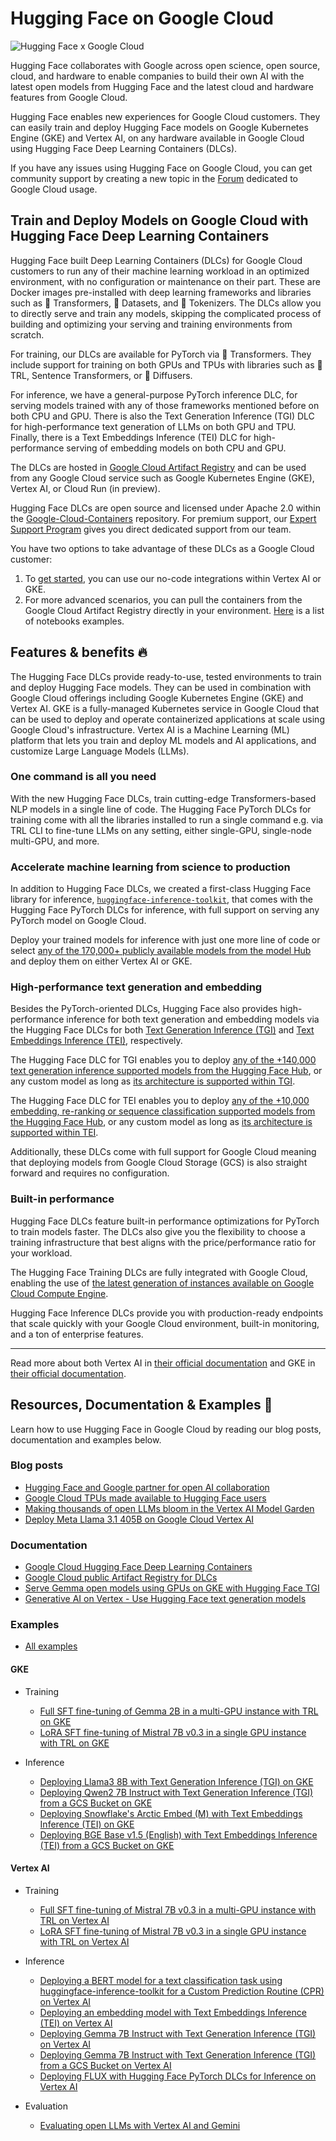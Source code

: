 # Hugging Face on Google Cloud

![Hugging Face x Google Cloud](https://huggingface.co/datasets/huggingface/documentation-images/resolve/main/google-cloud/thumbnail.png)

Hugging Face collaborates with Google across open science, open source, cloud, and hardware to enable companies to build their own AI with the latest open models from Hugging Face and the latest cloud and hardware features from Google Cloud.

Hugging Face enables new experiences for Google Cloud customers. They can easily train and deploy Hugging Face models on Google Kubernetes Engine (GKE) and Vertex AI, on any hardware available in Google Cloud using Hugging Face Deep Learning Containers (DLCs).

If you have any issues using Hugging Face on Google Cloud, you can get community support by creating a new topic in the [Forum](https://discuss.huggingface.co/c/google-cloud/69/l/latest) dedicated to Google Cloud usage.

## Train and Deploy Models on Google Cloud with Hugging Face Deep Learning Containers

Hugging Face built Deep Learning Containers (DLCs) for Google Cloud customers to run any of their machine learning workload in an optimized environment, with no configuration or maintenance on their part. These are Docker images pre-installed with deep learning frameworks and libraries such as 🤗 Transformers, 🤗 Datasets, and 🤗 Tokenizers. The DLCs allow you to directly serve and train any models, skipping the complicated process of building and optimizing your serving and training environments from scratch.

For training, our DLCs are available for PyTorch via 🤗 Transformers. They include support for training on both GPUs and TPUs with libraries such as 🤗 TRL, Sentence Transformers, or 🧨 Diffusers.

For inference, we have a general-purpose PyTorch inference DLC, for serving models trained with any of those frameworks mentioned before on both CPU and GPU. There is also the Text Generation Inference (TGI) DLC for high-performance text generation of LLMs on both GPU and TPU. Finally, there is a Text Embeddings Inference (TEI) DLC for high-performance serving of embedding models on both CPU and GPU.

The DLCs are hosted in [Google Cloud Artifact Registry](https://console.cloud.google.com/artifacts/docker/deeplearning-platform-release/us/gcr.io) and can be used from any Google Cloud service such as Google Kubernetes Engine (GKE), Vertex AI, or Cloud Run (in preview).

Hugging Face DLCs are open source and licensed under Apache 2.0 within the [Google-Cloud-Containers](https://github.com/huggingface/Google-Cloud-Containers) repository. For premium support, our [Expert Support Program](https://huggingface.co/support) gives you direct dedicated support from our team.

You have two options to take advantage of these DLCs as a Google Cloud customer:

1. To [get started](https://huggingface.co/blog/google-cloud-model-garden), you can use our no-code integrations within Vertex AI or GKE.
2. For more advanced scenarios, you can pull the containers from the Google Cloud Artifact Registry directly in your environment. [Here](https://github.com/huggingface/Google-Cloud-Containers/tree/main/examples) is a list of notebooks examples.

## Features & benefits 🔥

The Hugging Face DLCs provide ready-to-use, tested environments to train and deploy Hugging Face models. They can be used in combination with Google Cloud offerings including Google Kubernetes Engine (GKE) and Vertex AI. GKE is a fully-managed Kubernetes service in Google Cloud that can be used to deploy and operate containerized applications at scale using Google Cloud's infrastructure. Vertex AI is a Machine Learning (ML) platform that lets you train and deploy ML models and AI applications, and customize Large Language Models (LLMs).

### One command is all you need

With the new Hugging Face DLCs, train cutting-edge Transformers-based NLP models in a single line of code. The Hugging Face PyTorch DLCs for training come with all the libraries installed to run a single command e.g. via TRL CLI to fine-tune LLMs on any setting, either single-GPU, single-node multi-GPU, and more.

### Accelerate machine learning from science to production

In addition to Hugging Face DLCs, we created a first-class Hugging Face library for inference, [`huggingface-inference-toolkit`](https://github.com/huggingface/huggingface-inference-toolkit), that comes with the Hugging Face PyTorch DLCs for inference, with full support on serving any PyTorch model on Google Cloud.

Deploy your trained models for inference with just one more line of code or select [any of the 170,000+ publicly available models from the model Hub](https://huggingface.co/models?library=pytorch,transformers&sort=trending) and deploy them on either Vertex AI or GKE.

### High-performance text generation and embedding

Besides the PyTorch-oriented DLCs, Hugging Face also provides high-performance inference for both text generation and embedding models via the Hugging Face DLCs for both [Text Generation Inference (TGI)](https://github.com/huggingface/text-generation-inference) and [Text Embeddings Inference (TEI)](https://github.com/huggingface/text-embeddings-inference), respectively.

The Hugging Face DLC for TGI enables you to deploy [any of the +140,000 text generation inference supported models from the Hugging Face Hub](https://huggingface.co/models?other=text-generation-inference&sort=trending), or any custom model as long as [its architecture is supported within TGI](https://huggingface.co/docs/text-generation-inference/supported_models).

The Hugging Face DLC for TEI enables you to deploy [any of the +10,000 embedding, re-ranking or sequence classification supported models from the Hugging Face Hub](https://huggingface.co/models?other=text-embeddings-inference&sort=trending), or any custom model as long as [its architecture is supported within TEI](https://huggingface.co/docs/text-embeddings-inference/en/supported_models).

Additionally, these DLCs come with full support for Google Cloud meaning that deploying models from Google Cloud Storage (GCS) is also straight forward and requires no configuration.

### Built-in performance

Hugging Face DLCs feature built-in performance optimizations for PyTorch to train models faster. The DLCs also give you the flexibility to choose a training infrastructure that best aligns with the price/performance ratio for your workload.

The Hugging Face Training DLCs are fully integrated with Google Cloud, enabling the use of [the latest generation of instances available on Google Cloud Compute Engine](https://cloud.google.com/products/compute?hl=en).

Hugging Face Inference DLCs provide you with production-ready endpoints that scale quickly with your Google Cloud environment, built-in monitoring, and a ton of enterprise features.

---

Read more about both Vertex AI in [their official documentation](https://cloud.google.com/vertex-ai/docs) and GKE in [their official documentation](https://cloud.google.com/kubernetes-engine/docs).

## Resources, Documentation & Examples 📄

Learn how to use Hugging Face in Google Cloud by reading our blog posts, documentation and examples below.

### Blog posts

- [Hugging Face and Google partner for open AI collaboration](https://huggingface.co/blog/gcp-partnership)
- [Google Cloud TPUs made available to Hugging Face users](https://huggingface.co/blog/tpu-inference-endpoints-spaces)
- [Making thousands of open LLMs bloom in the Vertex AI Model Garden](https://huggingface.co/blog/google-cloud-model-garden)
- [Deploy Meta Llama 3.1 405B on Google Cloud Vertex AI](https://huggingface.co/blog/llama31-on-vertex-ai)

### Documentation

- [Google Cloud Hugging Face Deep Learning Containers](https://cloud.google.com/deep-learning-containers/docs/choosing-container#hugging-face)
- [Google Cloud public Artifact Registry for DLCs](https://console.cloud.google.com/artifacts/docker/deeplearning-platform-release/us/gcr.io)
- [Serve Gemma open models using GPUs on GKE with Hugging Face TGI](https://cloud.google.com/kubernetes-engine/docs/tutorials/serve-gemma-gpu-tgi)
- [Generative AI on Vertex - Use Hugging Face text generation models](https://cloud.google.com/vertex-ai/generative-ai/docs/open-models/use-hugging-face-models)

### Examples

- [All examples](https://github.com/huggingface/Google-Cloud-Containers/tree/main/examples)

#### GKE

- Training

  - [Full SFT fine-tuning of Gemma 2B in a multi-GPU instance with TRL on GKE](https://github.com/huggingface/Google-Cloud-Containers/blob/main/examples/gke/trl-full-fine-tuning)
  - [LoRA SFT fine-tuning of Mistral 7B v0.3 in a single GPU instance with TRL on GKE](https://github.com/huggingface/Google-Cloud-Containers/blob/main/examples/gke/trl-lora-fine-tuning)

- Inference

  - [Deploying Llama3 8B with Text Generation Inference (TGI) on GKE](https://github.com/huggingface/Google-Cloud-Containers/tree/main/examples/gke/tgi-deployment)
  - [Deploying Qwen2 7B Instruct with Text Generation Inference (TGI) from a GCS Bucket on GKE](https://github.com/huggingface/Google-Cloud-Containers/tree/main/examples/gke/tgi-from-gcs-deployment)
  - [Deploying Snowflake's Arctic Embed (M) with Text Embeddings Inference (TEI) on GKE](https://github.com/huggingface/Google-Cloud-Containers/tree/main/examples/gke/tei-deployment)
  - [Deploying BGE Base v1.5 (English) with Text Embeddings Inference (TEI) from a GCS Bucket on GKE](https://github.com/huggingface/Google-Cloud-Containers/tree/main/examples/gke/tei-from-gcs-deployment)

#### Vertex AI

- Training

  - [Full SFT fine-tuning of Mistral 7B v0.3 in a multi-GPU instance with TRL on Vertex AI](https://github.com/huggingface/Google-Cloud-Containers/blob/main/examples/vertex-ai/notebooks/trl-full-sft-fine-tuning-on-vertex-ai)
  - [LoRA SFT fine-tuning of Mistral 7B v0.3 in a single GPU instance with TRL on Vertex AI](https://github.com/huggingface/Google-Cloud-Containers/blob/main/examples/vertex-ai/notebooks/trl-lora-sft-fine-tuning-on-vertex-ai)

- Inference

  - [Deploying a BERT model for a text classification task using huggingface-inference-toolkit for a Custom Prediction Routine (CPR) on Vertex AI](https://github.com/huggingface/Google-Cloud-Containers/tree/main/examples/vertex-ai/notebooks/deploy-bert-on-vertex-ai)
  - [Deploying an embedding model with Text Embeddings Inference (TEI) on Vertex AI](https://github.com/huggingface/Google-Cloud-Containers/tree/main/examples/vertex-ai/notebooks/deploy-embedding-on-vertex-ai)
  - [Deploying Gemma 7B Instruct with Text Generation Inference (TGI) on Vertex AI](https://github.com/huggingface/Google-Cloud-Containers/tree/main/examples/vertex-ai/notebooks/deploy-gemma-on-vertex-ai)
  - [Deploying Gemma 7B Instruct with Text Generation Inference (TGI) from a GCS Bucket on Vertex AI](https://github.com/huggingface/Google-Cloud-Containers/tree/main/examples/vertex-ai/notebooks/deploy-gemma-from-gcs-on-vertex-ai)
  - [Deploying FLUX with Hugging Face PyTorch DLCs for Inference on Vertex AI](https://github.com/huggingface/Google-Cloud-Containers/tree/main/examples/vertex-ai/notebooks/deploy-flux-on-vertex-ai)

- Evaluation

  - [Evaluating open LLMs with Vertex AI and Gemini](https://github.com/huggingface/Google-Cloud-Containers/tree/main/examples/vertex-ai/notebooks/evaluate-llms-with-vertex-ai)
